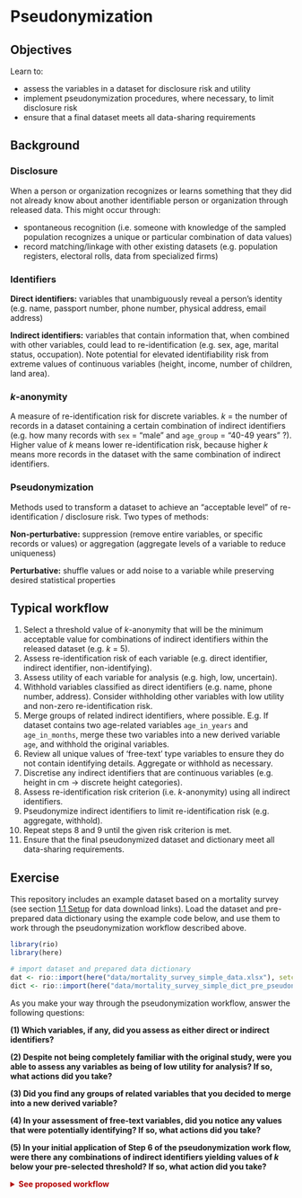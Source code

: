
# Pseudonymization {#pseudonym}

## Objectives

Learn to:

- assess the variables in a dataset for disclosure risk and utility
- implement pseudonymization procedures, where necessary, to limit disclosure
risk
- ensure that a final dataset meets all data-sharing requirements

## Background

### Disclosure

When a person or organization recognizes or learns something that they did not
already know about another identifiable person or organization through released
data. This might occur through:

- spontaneous recognition (i.e. someone with knowledge of the sampled population
recognizes a unique or particular combination of data values)
- record matching/linkage with other existing datasets (e.g. population
registers, electoral rolls, data from specialized firms)

### Identifiers

**Direct identifiers:** variables that unambiguously reveal a person’s identity
(e.g. name, passport number, phone number, physical address, email address)

**Indirect identifiers:** variables that contain information that, when combined
with other variables, could lead to re-identification (e.g. sex, age, marital
status, occupation). Note potential for elevated identifiability risk from
extreme values of continuous variables (height, income, number of children, land
area).

### *k*-anonymity

A measure of re-identification risk for discrete variables. *k* = the number of
records in a dataset containing a certain combination of indirect identifiers
(e.g. how many records with `sex` = "male" and `age_group` = "40-49 years" ?).
Higher value of *k* means lower re-identification risk, because higher *k* means
more records in the dataset with the same combination of indirect identifiers.

### Pseudonymization

Methods used to transform a dataset to achieve an “acceptable level” of
re-identification / disclosure risk. Two types of methods:

**Non-perturbative:** suppression (remove entire variables, or specific records
or values) or aggregation (aggregate levels of a variable to reduce uniqueness)

**Perturbative:** shuffle values or add noise to a variable while preserving
desired statistical properties

## Typical workflow

1. Select a threshold value of *k*-anonymity that will be the minimum
acceptable value for combinations of indirect identifiers within the released
dataset (e.g. *k* = 5).
2. Assess re-identification risk of each variable (e.g. direct identifier,
indirect identifier, non-identifying).
3. Assess utility of each variable for analysis (e.g. high, low, uncertain).
4. Withhold variables classified as direct identifiers (e.g. name, phone number,
address). Consider withholding other variables with low utility and non-zero
re-identification risk.
5. Merge groups of related indirect identifiers, where possible. E.g. If dataset
contains two age-related variables `age_in_years` and `age_in_months`, merge
these two variables into a new derived variable `age`, and withhold the original
variables.
6. Review all unique values of 'free-text' type variables to ensure they do not
contain identifying details. Aggregate or withhold as necessary.
7. Discretise any indirect identifiers that are continuous variables (e.g.
height in cm -> discrete height categories).
8. Assess re-identification risk criterion (i.e. *k*-anonymity) using all
indirect identifiers.
9. Pseudonymize indirect identifiers to limit re-identification risk (e.g.
aggregate, withhold).
10. Repeat steps 8 and 9 until the given risk criterion is met.
11. Ensure that the final pseudonymized dataset and dictionary meet all
data-sharing requirements.

## Exercise

This repository includes an example dataset based on a mortality survey (see
section [1.1 Setup](#setup) for data download links). Load the dataset and
pre-prepared data dictionary using the example code below, and use them to work
through the pseudonymization workflow described above.

```r
library(rio)
library(here)

# import dataset and prepared data dictionary
dat <- rio::import(here("data/mortality_survey_simple_data.xlsx"), setclass = "tbl")
dict <- rio::import(here("data/mortality_survey_simple_dict_pre_pseudonym.xlsx"), setclass = "tbl")
```

As you make your way through the pseudonymization workflow, answer the following
questions:

**(1) Which variables, if any, did you assess as either direct or indirect
identifiers?**

**(2) Despite not being completely familiar with the original study, were you
able to assess any variables as being of low utility for analysis? If so, what
actions did you take?**

**(3) Did you find any groups of related variables that you decided to merge
into a new derived variable?**

**(4) In your assessment of free-text variables, did you notice any values that
were potentially identifying? If so, what actions did you take?**

**(5) In your initial application of Step 6 of the pseudonymization work flow,
were there any combinations of indirect identifiers yielding values of *k* below
your pre-selected threshold? If so, what action did you take?**


<details>
  <summary style="color:#b30000">
    <b>See proposed workflow</b>
  </summary>

__Load required packages and read data/dictionary__

```r
# ensures the package "pacman" is installed
if (!require("pacman")) install.packages("pacman")

# load/install packages from CRAN
pacman::p_load(
  
  # project and file management
  here,     # file paths relative to R project root folder
  rio,      # import/export of many types of data
  
  # general data management
  dplyr    # data wrangling
)

# Load/install packages from GitHub
pacman::p_load_gh(
  # data dictionary
  "epicentre-msf/datadict"  # create/validate data dictionary
)

# read/prep dictionary
odk_survey <- rio::import(here("data/mortality_survey_simple_kobo.xlsx"), sheet = "survey", setclass = "tbl")
odk_choices <- rio::import(here("data/mortality_survey_simple_kobo.xlsx"), sheet = "choices", setclass = "tbl")

dict <- datadict::dict_from_odk(odk_survey, odk_choices)

# read dataset (and reclass columns according to dictionary)
dat <- rio::import(here("data/mortality_survey_simple_data.xlsx"), setclass = "tbl") %>% 
  datadict::reclass_data(dict)
```

#### Select a threshold value of *k*-anonymity

k = 5

#### Assess re-identification risk of each variable (e.g. direct identifier, indirect identifier, non-identifying).

Indirect identifiers:
  
- `location`
- `source_water`
- `sex`
- `age_under_one`
- `age_months`
- `age_years`
- `arrived`
- `date_arrived`
- `departed`
- `date_departed`
- `born`
- `date_born`

#### Assess utility of each variable for analysis (e.g. high, low, uncertain).

Most variables of 'high' utility for analysis

#### Withhold variables classified as direct identifiers. Consider withholding other variables with low utility and non-zero re-identification risk.

No direct identifiers
  
#### Merge groups of related indirect identifiers, where possible.

The most obvious group of related variables to merge are the age-related
variables, `age_under_one`, `age_months`, and `age_years`. We'll also merge all
of the date variables (except `date_death`) and related indicators into a single
new derived variable `exposure`, the number of days that a given person was at
risk of mortality.

```r
## merge age variables ---------------------------------------------------------
age_group_levels <- c("0-2", "3-14", "15-29", "30-44", "45+")

dat <- dat %>% 
  mutate(
    age_group = case_when(
      age_under_one == "Yes" ~ "0-2",
      age_years <= 2 ~ "0-2",
      age_years >= 3 & age_years <= 14 ~ "3-14",
      age_years >= 15 & age_years <= 29 ~ "15-29",
      age_years >= 30 & age_years <= 44 ~ "30-44",
      age_years >= 45 ~ "45+"
    ),
    .after = age_years,
    age_group = factor(age_group, levels = age_group_levels)
  )

# withhold old age variables
dat$age_under_one <- NA_character_
dat$age_months <- NA_real_
dat$age_years <- NA_real_

vars_withhold <- c(
  "age_under_one",
  "age_months",
  "age_years"
)

dict$status[dict$variable_name %in% vars_withhold] <- "withheld"

# add new age var to dictionary
age_group_choices <- datadict::generate_coded_options(age_group_levels)

dict <- dict %>% 
  add_row(
    variable_name = "age_group",
    short_label = "Age group (downscaled from age variables `age_months` and `age_years`)",
    type = "Coded list",
    choices = age_group_choices,
    origin = "derived",
    status = "shared",
    .after = which(.$variable_name == "age_years")
  )

## merge date variables --------------------------------------------------------
dat <- dat %>% 
  mutate(
    date_min = as.Date("2020-07-01")
  ) %>% 
  mutate(
    date_start = as.Date(apply(select(., date_min, date_arrived, date_born), 1, max, na.rm = TRUE)),
    date_end = as.Date(apply(select(., date, date_departed), 1, max, na.rm = TRUE)),
    exposure = as.integer(date_end - date_start),
    .after = date_died
  ) %>% 
  select(-date_min, -date_start, -date_end)

# withhold old date variables (and related indicators)
dat$born <- NA_character_
dat$date_born <- as.Date(NA_character_)
dat$arrived <- NA_character_
dat$date_arrived <- as.Date(NA_character_)
dat$departed <- NA_character_
dat$date_departed <- as.Date(NA_character_)

vars_withhold <- c(
  "born",
  "date_born",
  "arrived",
  "date_arrived",
  "departed",
  "date_departed"
)

dict$status[dict$variable_name %in% vars_withhold] <- "withheld"

# add new exposure var to dictionary
dict <- dict %>% 
  add_row(
    variable_name = "exposure",
    short_label = "Exposure period in days (derived from study start date '2020-07-01' and variables `date_born`, `date_arrived`, and `date_departed`)",
    type = "Numeric",
    choices = NA_character_,
    origin = "derived",
    status = "shared",
    .after = which(.$variable_name == "date_died")
  )
```


#### Review all unique values of 'free-text' type variables to ensure they do not contain identifying details. Aggregate or withhold as necessary.

```r
dict %>% 
  filter(type %in% "Free text") %>% 
  select(1:3)

dat %>% 
  count(source_water_other)

dat %>% 
  count(ilness_other)

dat %>% 
  count(cause_death_other)
```

Value "Untreated water wells" of variable `source_water_other` is potentially
identifying. We'll treat it as indirect identifier along with variable
`source_water`.

#### Discretise any indirect identifiers that are continuous variables.

None remaining (already discretised the age variables when we merged them)

#### Assess re-identification risk criterion (i.e. *k*-anonymity) using all indirect identifiers.

```r
vars_indirect <- c(
  "location",
  "source_water",
  "source_water_other",
  "sex",
  "age_group"
)

datadict::k_anonymity(dat, vars_indirect, threshold = 5)
```

#### Pseudonymize indirect identifiers to limit re-identification risk (e.g. aggregate, withhold).

With the five indirect identifiers noted above, we are far from our
*k*-anonymity threshold... there are 25 combinations with *k* < 5. We're
particularly interested in keeping variables `sex` and `age_group`, so let's see
what would happen if we withheld different combinations of the other
identifiers.

```r
datadict::k_anonymity(dat, c("sex", "age_group"), threshold = 5)
datadict::k_anonymity(dat, c("sex", "age_group", "location"), threshold = 5)
datadict::k_anonymity(dat, c("sex", "age_group", "source_water"), threshold = 5)
```

The variables `source_water` and `source_water_other` could potentially be
aggregated into categories like "Treated water" and "Untreated water".

```r
dat %>% 
  count(source_water, source_water_other)

dat <- dat %>% 
  mutate(
    water_source_agg = case_when(
      source_water == "City water network piped to household" ~ "Source treated",
      source_water_other == "Buying purified water" ~ "Source treated",
      !is.na(source_water) ~ "Source untreated",
      TRUE ~ NA_character_
    )
  )

datadict::k_anonymity(dat, c("sex", "age_group", "water_source_agg"), threshold = 5)
```

#### Repeat steps 8 and 9 until the given risk criterion is met.

Even after aggregating the water source variables, we still do not meet our
*k*-anonymity threshold if we also include `sex` and `age_group`. We therefore
elect to withhold the water source variables.

```r
dat$water_source_agg <- NULL # we can remove this one outright
dat$source_water <- NA_character_
dat$source_water_other <- NA_character_

vars_withhold <- c(
  "source_water",
  "source_water_other"
)

dict$status[dict$variable_name %in% vars_withhold] <- "withheld"
```


#### Ensure that the final pseudonymized dataset and dictionary meet all data-sharing requirements.

```r
# check dictionary valid
datadict::valid_dict(dict)

# check dataset corresponds with dictionary
datadict::valid_data(dat, dict)
```

The variable `id` seems to be missing from the dictionary, so we'll have to
create a manual entry.

```r
dict <- dict %>% 
  add_row(
    variable_name = "id",
    short_label = "Participant ID",
    type = "Free text",
    choices = NA_character_,
    origin = "original",
    status = "shared",
    .before = 1
  )
```

We'll run the checks one final time, including a final check of our
*k*-anonymity threshold.

```r
# check dictionary valid
datadict::valid_dict(dict)

# check dataset corresponds with dictionary
datadict::valid_data(dat, dict)

# check k-anonymity
datadict::k_anonymity(dat, c("sex", "age_group", "location"), threshold = 5)
```

Finally, we'll write the final, pseudonymized dataset and data dictionary for
sharing.

```r
if (!dir.exists(here("output"))) dir.create(here("output"))
rio::export(dat, file = here("output/data_share.xlsx"))
rio::export(dict, file = here("output/dict_share.xlsx"))
```

</details>

